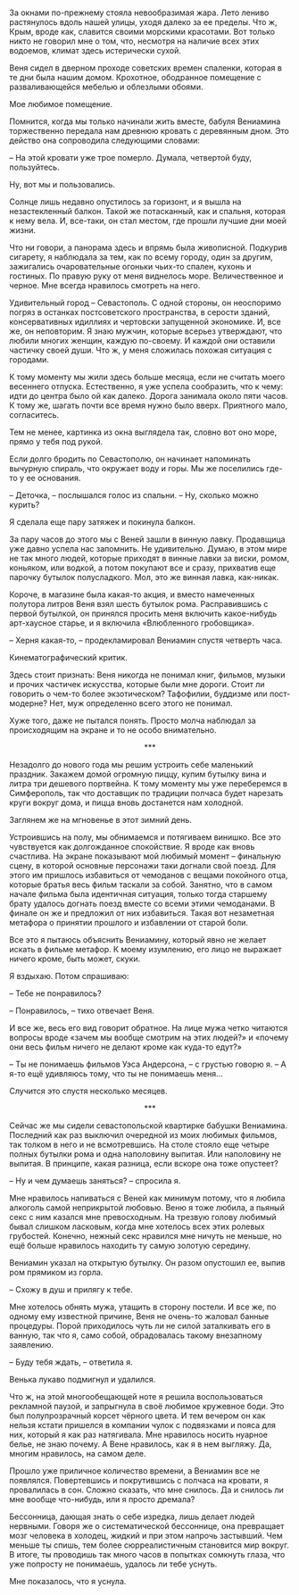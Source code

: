 # &nbsp; {#chapter-50}

За окнами по-прежнему стояла невообразимая жара. Лето лениво растянулось вдоль нашей улицы, уходя далеко за ее пределы. Что ж, Крым, вроде как, славится своими морскими красотами. Вот только никто не говорил мне о том, что, несмотря на наличие всех этих водоемов, климат здесь истерически сухой. 

Веня сидел в дверном проходе советских времен спаленки, которая в те дни была нашим домом. Крохотное, ободранное помещение с разваливающейся мебелью и облезлыми обоями. 

Мое любимое помещение.

Помнится, когда мы только начинали жить вместе, бабуля Вениамина торжественно передала нам древнюю кровать с деревянным дном. Это действо она сопроводила следующими словами:

– На этой кровати уже трое померло. Думала, четвертой буду, пользуйтесь.

Ну, вот мы и пользовались.

Солнце лишь недавно опустилось за горизонт, и я вышла на незастекленный балкон. Такой же потасканный, как и спальня, которая к нему вела. И, все-таки, он стал местом, где прошли лучшие дни моей жизни. 

Что ни говори, а панорама здесь и впрямь была живописной. Подкурив сигарету, я наблюдала за тем, как по всему городу, один за другим, зажигались очаровательные огоньки чьих-то спален, кухонь и гостиных. По правую руку от меня виднелось море. Величественное и черное. Мне всегда нравилось смотреть на него. 

Удивительный город – Севастополь. С одной стороны, он неоспоримо погряз в останках постсоветского пространства, в серости зданий, консервативных идиллиях и чертовски запущенной экономике. И, все же, он неповторим. Я знаю мужчин, которые всерьез утверждают, что любили многих женщин, каждую по-своему. И каждой они оставили частичку своей души. Что ж, у меня сложилась похожая ситуация с городами. 

К тому моменту мы жили здесь больше месяца, если не считать моего весеннего отпуска. Естественно, я уже успела сообразить, что к чему: идти до центра было ой как далеко. Дорога занимала около пяти часов. К тому же, шагать почти все время нужно было вверх. Приятного мало, согласитесь. 

Тем не менее, картинка из окна выглядела так, словно вот оно море, прямо у тебя под рукой. 

Если долго бродить по Севастополю, он начинает напоминать вычурную спираль, что окружает воду и горы. Мы же поселились где-то у ее основания.

– Деточка, – послышался голос из спальни. – Ну, сколько можно курить?

Я сделала еще пару затяжек и покинула балкон. 

За пару часов до этого мы с Веней зашли в винную лавку. Продавщица уже давно успела нас запомнить. Не удивительно. Думаю, в этом мире не так много людей, которые приходят в винные лавки за виски, ромом, коньяком, или водкой, а потом покупают все и сразу, прихватив еще парочку бутылок полусладкого. Мол, это же винная лавка, как-никак.  

Короче, в магазине была какая-то акция, и вместо намеченных полутора литров Веня взял шесть бутылок рома. Расправившись с первой бутылкой, он принялся просить меня включить какое-нибудь арт-хаусное старье, и я включила «Влюбленного гробовщика».

– Херня какая-то, – продекламировал Вениамин спустя четверть часа. 

Кинематографический критик.

Здесь стоит признать: Веня никогда не понимал книг, фильмов, музыки и прочих частичек искусства, которые были мне дороги. Стоит ли говорить о чем-то более экзотическом? Тафофилии, буддизме или пост-модерне? Нет, муж определенно всего этого не понимал.

Хуже того, даже не пытался понять. Просто молча наблюдал за происходящим на экране и то не особо внимательно. 

<div style="text-align: center;">***</div>

Незадолго до нового года мы решим устроить себе маленький праздник. Закажем домой огромную пиццу, купим бутылку вина и литра три дешевого портвейна. К тому моменту мы уже переберемся в Симферополь, так что доставщик по традиции полчаса будет нарезать круги вокруг дома, и пицца вновь достанется нам холодной. 

Заглянем же на мгновенье в этот зимний день.

Устроившись на полу, мы обнимаемся и потягиваем винишко. Все это чувствуется как долгожданное спокойствие. Я вроде как вновь счастлива. На экране показывают мой любимый момент – финальную сцену, в которой основные персонажи таки догнали свой поезд. Для этого им пришлось избавиться от чемоданов с вещами покойного отца, которые братья весь фильм таскали за собой. Занятно, что в самом начале фильма была идентичная ситуация, только тогда старшему брату удалось догнать поезд вместе со всеми этими чемоданами. В финале он же и предложил от них избавиться. Такая вот незаметная метафора о принятии прошлого и избавлении от старой боли.  

Все это я пытаюсь объяснить Вениамину, который явно не желает искать в фильме метафор. К моему изумлению, его лицо не выражает ничего кроме, быть может, скуки. 

Я вздыхаю. Потом спрашиваю:

– Тебе не понравилось? 

– Понравилось, – тихо отвечает Веня.

И все же, весь его вид говорит обратное. На лице мужа четко читаются вопросы вроде «зачем мы вообще смотрим на этих людей?» и «почему они весь фильм ничего не делают кроме как куда-то едут?»

– Ты не понимаешь фильмов Уэса Андерсона, – с грустью говорю я. – А я-то ещё удивляюсь тому, что ты не понимаешь меня...

Случится это спустя несколько месяцев.

<div style="text-align: center;">***</div>

Сейчас же мы сидели севастопольской квартирке бабушки Вениамина. Последний как раз выключил очередной из моих любимых фильмов, так толком в него и не всмотревшись. На столе стояло еще четыре полных бутылки рома и одна наполовину выпитая. Или наполовину не выпитая. В принципе, какая разница, если вскоре она тоже опустеет? 

– Ну и чем думаешь заняться? – спросила я. 

Мне нравилось напиваться с Веней как минимум потому, что я любила алкоголь самой неприкрытой любовью. Веню я тоже любила, а пьяный секс с ним казался мне превосходным. На трезвую голову любимый бывал слишком ласковым, когда мне хотелось всех этих ролевых грубостей. Конечно, нежный секс нравился мне ничуть не меньше, но ещё больше нравилось находить ту самую золотую середину. 

Вениамин указал на открытую бутылку. Он разом опустошил ее, выпив ром прямиком из горла. 

– Схожу в душ и прилягу к тебе. 

Мне хотелось обнять мужа, утащить в сторону постели. И все же, по одному ему известной причине, Веня не очень-то жаловал банные процедуры. Порой приходилось чуть ли не силой заталкивать его в ванную, так что я, само собой, обрадовалась такому внезапному заявлению. 

– Буду тебя ждать, – ответила я.

Венька лукаво подмигнул и удалился.

Что ж, на этой многообещающей ноте я решила воспользоваться рекламной паузой, и запрыгнула в своё любимое кружевное боди. Это был полупрозрачный корсет чёрного цвета. И тем вечером он как нельзя кстати пришелся в компании чулок с подвязками и пояса для них, который я как раз натягивала. Мне нравилось носить нуарное белье, не знаю почему. А Вене нравилось, как я в нем выгляжу. Да, многим нравилось, на самом деле. 

Прошло уже приличное количество времени, а Вениамин все не появлялся. Повертевшись и покрутившись с полчаса на кровати, я провалилась в сон. Сложно сказать, что мне снилось. Да и снилось ли мне вообще что-нибудь, или я просто дремала? 

Бессонница, дающая знать о себе изредка, лишь делает людей нервными. Говоря же о систематической бессоннице, она превращает мозг человека в холодец, жидкий и при этом напрочь застывший. Чем меньше ты спишь, тем более сюрреалистичным становится мир вокруг. В итоге, ты проводишь так много часов в попытках сомкнуть глаза, что уже попросту не понимаешь, удалось ли тебе уснуть.

Мне показалось, что я уснула.


